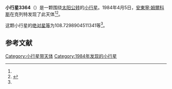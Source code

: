 {{Infobox planet
| bgcolour = #FFFFC0
| name = 3364 Zdenka
| symbol = 
| image = 
| caption = 
| discovery = yes
| discovery_ref = 
| discoverer = [[安東寧·姆爾科斯|安東寧·姆爾科斯]]
| discovery_site = [[克列特|克列特]] 
| discovered = 1984年4月5日
| designations = yes
| mp_name = 
| named_after = 
| alt_names = 1984 GF/ 1938 CE / 1952 QU / 1978 OF
| mp_category = [[主带小行星|主带小行星]]
| orbit_ref = <ref name="a">[http://ssd.jpl.nasa.gov/sbdb.cgi?sstr=3364 3364 Zdenka] {{Wayback|url=http://ssd.jpl.nasa.gov/sbdb.cgi?sstr=3364 |date=20201130182003 }}，小行星數據庫瀏覽器（JPL Small-Body Database Browser）－[[美国国家航空航天局|美国国家航空航天局]]喷气推进实验室</ref>
| epoch = 2456400.5 (2013年4月18日更新)
| aphelion = {{convert|2.42812541562889|AU|km|3|abbr=on|lk=out}}
| perihelion = {{convert|1.968794171805659|AU|km|3|abbr=on}}
| semimajor = {{convert|2.198459793717275|AU|km|3|abbr=on}}
| eccentricity = 0.104466601
| period = 1190.628347 [[日|日]]<br />3.26[[儒略年|儒略年]]
| avg_speed = 
| inclination = 5.549738132767997
| asc_node = 146.0119571071847
| mean_anomaly = 
| arg_peri = 108.7298904511341
| satellites = 
| physical_characteristics = yes
| dimensions = 
| mass = 
| density = 
| surface_grav = 
| escape_velocity = 
| sidereal_day = 
| axial_tilt = 
| pole_ecliptic_lat = 
| pole_ecliptic_lon = 
| albedo = 
| temperatures= 
| temp_name1 = 
| mean_temp_1 = 
| max_temp_1 = 
| temp_name2 = 
| max_temp_2 = 
| spectral_type = 
| abs_magnitude = 108.7298904511341
}}

'''小行星3364'''（{{lang-en|3364 Zdenka}}）是一颗围绕[[太阳|太阳]][[公转|公转]]的[[小行星|小行星]]。1984年4月5日，[[安東寧·姆爾科斯|安東寧·姆爾科斯]]在克列特发现了此天体<ref name="a" /><ref>{{cite news|title=小行星列表|url=http://cfa-www.harvard.edu/iau/lists/NumberedMPs.txt|accessdate=2013-07-08|newspaper=哈佛大学|archive-date=2008-05-17|archive-url=https://web.archive.org/web/20080517010638/http://cfa-www.harvard.edu/iau/lists/NumberedMPs.txt|dead-url=no}}</ref>。

这颗小行星的[[绝对星等|绝对星等]]为108.7298904511341等<ref name="a" />。

==参考文献==
{{reflist}}
{{Minor Planet Number|[[小行星3363|小行星3363]]|[[小行星3365|小行星3365]]}}

{{小天体}}

[[Category:小行星带天体|Category:小行星带天体]]
[[Category:1984年发现的小行星|Category:1984年发现的小行星]]

{{asteroid-stub}}